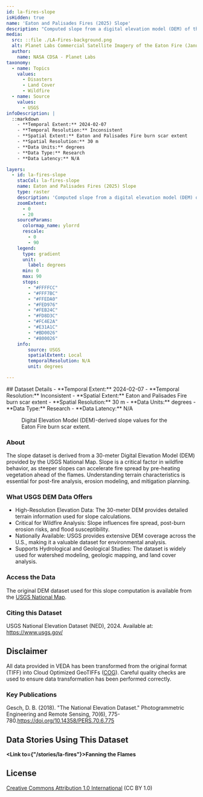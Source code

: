 ```yaml
---
id: la-fires-slope
isHidden: true
name: 'Eaton and Palisades Fires (2025) Slope'
description: "Computed slope from a digital elevation model (DEM) of the 2025 Palisades and Eaton Fires' burn scar extent."
media:
  src: ::file ./LA-Fires-background.png
  alt: Planet Labs Commercial Satellite Imagery of the Eaton Fire (January 9, 2025).
  author:
    name: NASA CDSA - Planet Labs
taxonomy:
  - name: Topics
    values:
      - Disasters
      - Land Cover
      - Wildfire
  - name: Source
    values:
      - USGS
infoDescription: |
  ::markdown
    - **Temporal Extent:** 2024-02-07
    - **Temporal Resolution:** Inconsistent
    - **Spatial Extent:** Eaton and Palisades Fire burn scar extent
    - **Spatial Resolution:** 30 m
    - **Data Units:** degrees
    - **Data Type:** Research
    - **Data Latency:** N/A

layers:
  - id: la-fires-slope
    stacCol: la-fires-slope
    name: Eaton and Palisades Fires (2025) Slope
    type: raster
    description: 'Computed slope from a digital elevation model (DEM) of the 2025 Palisades and Eaton Fires burn scar extent.'
    zoomExtent:
      - 0
      - 20
    sourceParams:
      colormap_name: ylorrd    
      rescale:
        - 0
        - 90
    legend:
      type: gradient
      unit:
        label: degrees
      min: 0
      max: 90
      stops: 
        - "#FFFFCC"
        - "#FFF7BC"
        - "#FFEDA0"
        - "#FED976"
        - "#FEB24C"
        - "#FD8D3C"
        - "#FC4E2A"
        - "#E31A1C"
        - "#BD0026"
        - "#800026"
    info:
        source: USGS
        spatialExtent: Local
        temporalResolution: N/A
        unit: degrees

---
```


<Block>
  <Prose>
  ## Dataset Details
    - **Temporal Extent:** 2024-02-07
    - **Temporal Resolution:** Inconsistent
    - **Spatial Extent:** Eaton and Palisades Fire burn scar extent
    - **Spatial Resolution:** 30 m
    - **Data Units:** degrees
    - **Data Type:** Research
    - **Data Latency:** N/A
  </Prose>
<Figure>
  <Map
    datasetId='la-fires-slope'
    layerId='la-fires-slope'
    dateTime='2025-01-09'
    zoom={10.5}
    center={[-118.1041, 34.1966]}
  />
  <Caption
    attrAuthor='NASA'
    attrUrl='https://nasa.gov/'
  >
    Digital Elevation Model (DEM)-derived slope values for the Eaton Fire burn scar extent.
  </Caption>
</Figure>
</Block>

<Block>
  <Prose>

  ### About

  The slope dataset is derived from a 30-meter Digital Elevation Model (DEM) provided by the USGS National Map. Slope is a critical factor in wildfire behavior, as steeper slopes can accelerate fire spread by pre-heating vegetation ahead of the flames. Understanding terrain characteristics is essential for post-fire analysis, erosion modeling, and mitigation planning.
  
  </Prose>
</Block>

<Block>
  
  <Prose>

  ### What USGS DEM Data Offers

  * High-Resolution Elevation Data: The 30-meter DEM provides detailed terrain information used for slope calculations.
  * Critical for Wildfire Analysis: Slope influences fire spread, post-burn erosion risks, and flood susceptibility.
  * Nationally Available: USGS provides extensive DEM coverage across the U.S., making it a valuable dataset for environmental analysis.
  * Supports Hydrological and Geological Studies: The dataset is widely used for watershed modeling, geologic mapping, and land cover analysis.
  </Prose>
</Block>

<Block>
  <Prose>
  
  ### Access the Data

  The original DEM dataset used for this slope computation is available from the [USGS National Map](https://www.usgs.gov/programs/national-geospatial-program/national-map).

  </Prose>
</Block>

<Block>
  <Prose>
    
  ### Citing this Dataset

  USGS National Elevation Dataset (NED), 2024. Available at: https://www.usgs.gov/

  </Prose>
</Block>

<Block>
  <Prose>
  
  ## Disclaimer

  All data provided in VEDA has been transformed from the original format (TIFF) into Cloud Optimized GeoTIFFs ([COG](https://www.cogeo.org)). Careful quality checks are used to ensure data transformation has been performed correctly.  
  
  </Prose>
</Block>

<Block>
  <Prose>

  ### Key Publications
  
  Gesch, D. B. (2018). "The National Elevation Dataset." Photogrammetric Engineering and Remote Sensing, 70(6), 775-780.https://doi.org/10.14358/PERS.70.6.775
  
  </Prose>
</Block>

<Block>
  <Prose>
  
  ## Data Stories Using This Dataset
  
  **<Link to={"/stories/la-fires"}>Fanning the Flames</Link>**

  </Prose>
</Block>

<Block>
  <Prose>
  
  ## License
  
  [Creative Commons Attribution 1.0 International](https://creativecommons.org/publicdomain/zero/1.0/legalcode) (CC BY 1.0)

  </Prose>
</Block>

